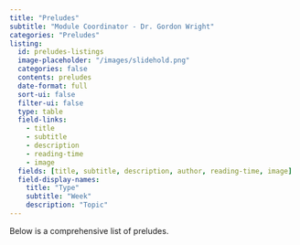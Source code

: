 ```yaml
---
title: "Preludes"
subtitle: "Module Coordinator - Dr. Gordon Wright"
categories: "Preludes"
listing:
  id: preludes-listings
  image-placeholder: "/images/slidehold.png"
  categories: false
  contents: preludes
  date-format: full
  sort-ui: false
  filter-ui: false
  type: table
  field-links: 
    - title
    - subtitle
    - description
    - reading-time
    - image
  fields: [title, subtitle, description, author, reading-time, image]
  field-display-names:
    title: "Type"
    subtitle: "Week"
    description: "Topic"
---
```


Below is a comprehensive list of preludes. 


::: {#preludes-listings}
:::